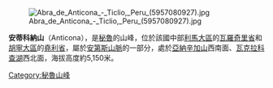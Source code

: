 [[Image:Abra_de_Anticona_-_Ticlio,_Peru_(5957080927).jpg|right]]

{{Coord|11|35|5|S|76|10|50|W|display=title}}

'''安蒂科納山'''（Anticona），是[[秘魯|秘魯]]的山峰，位於該國中部[[利馬大區|利馬大區]]的[[瓦羅奇里省|瓦羅奇里省]]和[[胡寧大區|胡寧大區]]的[[堯利省|堯利省]]，屬於[[安第斯山脈|安第斯山脈]]的一部分，處於[[亞納辛加山|亞納辛加山]]西南面、[[瓦克拉科查湖|瓦克拉科查湖]]西北面，海拔高度約5,150米。

{{Peru-geo-stub}}
[[Category:秘魯山峰|Category:秘魯山峰]]